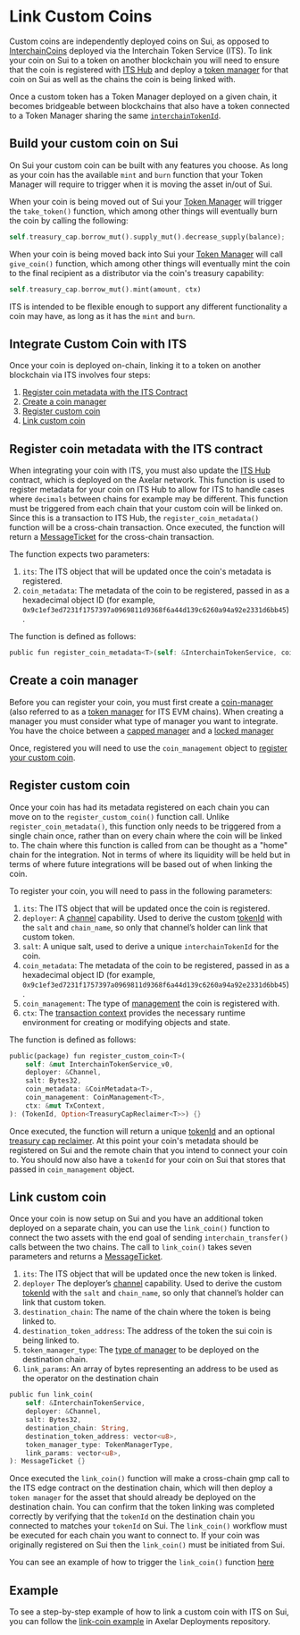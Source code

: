 # Link Custom Coins


Custom coins are independently deployed coins on Sui, as opposed to [InterchainCoins](https://github.com/axelarnetwork/axelar-cgp-sui/blob/main/move/interchain_token/sources/interchain_token.move) deployed via the Interchain Token Service (ITS). To link your coin on Sui to a token on another blockchain you will need to ensure that the coin is registered with [ITS Hub](https://docs.axelar.dev/dev/amplifier/its-hub/introduction/) and deploy a [token manager](/dev/send-tokens/sui/coin-management/) for that coin on Sui as well as the chains the coin is being linked with.

Once a custom token has a Token Manager deployed on a given chain, it becomes bridgeable between blockchains that also have a token connected to a Token Manager sharing the same [`interchainTokenId`](/dev/send-tokens/interchain-tokens/intro/#interchain-token-id).

## Build your custom coin on Sui

On Sui your custom coin can be built with any features you choose. As long as your coin has the available `mint` and `burn` function that your Token Manager will require to trigger when it is moving the asset in/out of Sui.

When your coin is being moved out of Sui your [Token Manager](https://github.com/axelarnetwork/axelar-cgp-sui/blob/main/move/interchain_token_service/sources/types/coin_management.move) will trigger the `take_token()` function, which among other things will eventually burn the coin by calling the following:

```rust
self.treasury_cap.borrow_mut().supply_mut().decrease_supply(balance);
```

When your coin is being moved back into Sui your [Token Manager](https://github.com/axelarnetwork/axelar-cgp-sui/blob/main/move/interchain_token_service/sources/types/coin_management.move)  will call `give_coin()` function, which among other things will eventually mint the coin to the final recipient as a distributor via the coin's treasury capability:

```rust
self.treasury_cap.borrow_mut().mint(amount, ctx)
```

ITS is intended to be flexible enough to support any different functionality a coin may have, as long as it has the `mint` and `burn`.

## Integrate Custom Coin with ITS

Once your coin is deployed on-chain, linking it to a token on another blockchain via ITS involves four steps:

1. [Register coin metadata with the ITS Contract](/dev/send-tokens/sui/link-coin/#register-coin-metadata-with-the-its-contract)
1. [Create a coin manager](/dev/send-tokens/sui/link-coin/#create-a-coin-manager)
1. [Register custom coin](/dev/send-tokens/sui/link-coin/#register-custom-coin)
1. [Link custom coin](/dev/send-tokens/sui/link-coin/#link-custom-coin)

## Register coin metadata with the ITS contract

When integrating your coin with ITS, you must also update the [ITS Hub](/dev/amplifier/its-hub/introduction/) contract, which is deployed on the Axelar network. This function is used to register metadata for your coin on ITS Hub to allow for ITS to handle cases where `decimals` between chains for example may be different. This function must be triggered from each chain that your custom coin will be linked on. Since this is a transaction to ITS Hub, the `register_coin_metadata()` function will be a cross-chain transaction. Once executed, the function will return a [MessageTicket](/dev/general-message-passing/sui/gmp-contracts/#message-ticket) for the cross-chain transaction.

The function expects two parameters:

1. `its`: The ITS object that will be updated once the coin's metadata is registered.
1. `coin_metadata`: The metadata of the coin to be registered, passed in as a hexadecimal object ID (for example, `0x9c1ef3ed7231f1757397a0969811d9368f6a44d139c6260a94a92e2331d6bb45`).

The function is defined as follows:

```rust
public fun register_coin_metadata<T>(self: &InterchainTokenService, coin_metadata: &CoinMetadata<T>): MessageTicket {}
```

## Create a coin manager

Before you can register your coin, you must first create a [coin-manager](/dev/send-tokens/sui/coin-management/) (also referred to as a [token manager](/dev/send-tokens/interchain-tokens/token-manager/) for ITS EVM chains). When creating a manager you must consider what type of manager you want to integrate. You have the choice between a [capped manager](/dev/send-tokens/sui/coin-management/#capped-management) and a [locked manager](/dev/send-tokens/sui/coin-management/#locked-management)

Once, registered you will need to use the `coin_management` object to [register your custom coin](/dev/send-tokens/sui/link-coin/#register-custom-coin).

## Register custom coin

Once your coin has had its metadata registered on each chain you can move on to the `register_custom_coin()` function call. Unlike `register_coin_metadata()`, this function only needs to be triggered from a single chain once, rather than on every chain where the coin will be linked to. The chain where this function is called from can be thought as a "home" chain for the integration. Not in terms of where its liquidity will be held but in terms of where future integrations will be based out of when linking the coin. 

To register your coin, you will need to pass in the following parameters:

1. `its`: The ITS object that will be updated once the coin is registered.
1. `deployer`: A [channel](/dev/general-message-passing/sui/gmp-contracts/#channel) capability. Used to derive the custom [tokenId](/dev/send-tokens/sui/intro/#token-id) with the `salt` and `chain_name`, so only that channel’s holder can link that custom token.
1. `salt`: A unique salt, used to derive a unique `interchainTokenId` for the coin.
1. `coin_metadata`: The metadata of the coin to be registered, passed in as a hexadecimal object ID (for example, `0x9c1ef3ed7231f1757397a0969811d9368f6a44d139c6260a94a92e2331d6bb45`).
1. `coin_management`: The type of [management](#coin-management) the coin is registered with.
1. `ctx`: The [transaction context](https://docs.sui.io/references/framework/sui/tx_context#sui_tx_context_TxContext) provides the necessary runtime environment for creating or modifying objects and state.

The function is defined as follows:

```rust
public(package) fun register_custom_coin<T>(
    self: &mut InterchainTokenService_v0,
    deployer: &Channel,
    salt: Bytes32,
    coin_metadata: &CoinMetadata<T>,
    coin_management: CoinManagement<T>,
    ctx: &mut TxContext,
): (TokenId, Option<TreasuryCapReclaimer<T>>) {}
```

Once executed, the function will return a unique [tokenId](/dev/send-tokens/sui/intro/#token-id) and an optional [treasury cap reclaimer](/dev/send-tokens/sui/intro/#treasury-cap-reclaimer). At this point your coin's metadata should be registered on Sui and the remote chain that you intend to connect your coin to. You should now also have a `tokenId` for your coin on Sui that stores that passed in `coin_management` object.



## Link custom coin

Once your coin is now setup on Sui and you have an additional token deployed on a separate chain, you can use the `link_coin()` function to connect the two assets with the end goal of sending `interchain_transfer()` calls between the two chains. The call to `link_coin()` takes seven parameters and returns a [MessageTicket](/dev/general-message-passing/sui/gmp-contracts/#message-ticket). 

1. `its`: The ITS object that will be updated once the new token is linked.
1. `deployer` The deployer’s [channel](/dev/general-message-passing/sui/gmp-contracts/#channel) capability. Used to derive the custom [tokenId](/dev/send-tokens/sui/intro/#token-id) with the `salt` and `chain_name`, so only that channel’s holder can link that custom token.
1. `destination_chain`: The name of the chain where the token is being linked to.
1. `destination_token_address`: The address of the token the sui coin is being linked to.
1. `token_manager_type`: The [type of manager](/dev/send-tokens/sui/coin-management/) to be deployed on the destination chain.
1. `link_params`: An array of bytes representing an address to be used as the operator on the destination chain

```rust
public fun link_coin(
    self: &InterchainTokenService,
    deployer: &Channel,
    salt: Bytes32,
    destination_chain: String,
    destination_token_address: vector<u8>,
    token_manager_type: TokenManagerType,
    link_params: vector<u8>,
): MessageTicket {}
```

Once executed the `link_coin()` function will make a cross-chain gmp call to the ITS edge contract on the destination chain, which will then deploy a `token manager` for the asset that should already be deployed on the destination chain. You can confirm that the token linking was completed correctly by verifying that the `tokenId` on the destination chain you connected to matches your `tokenId` on Sui. The `link_coin()` workflow must be executed for each chain you want to connect to. If your coin was originally registered on Sui then the `link_coin()` must be initiated from Sui. 

You can see an example of how to trigger the `link_coin()` function [here](https://github.com/axelarnetwork/axelar-contract-deployments/blob/main/sui/its.js#L466)




## Example

To see a step-by-step example of how to link a custom coin with ITS on Sui, you can follow the [link-coin example](https://github.com/axelarnetwork/axelar-contract-deployments/blob/main/sui/its.js#L466) in Axelar Deployments repository.